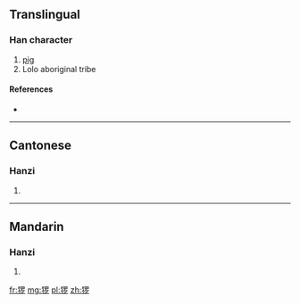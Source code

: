 {{also|玀}}
==Translingual==

===Han character===
{{Han char|rn=94|rad=犬|as=08|sn=11|four=|canj=大竹田中弓 (KHWLN)}}

# [[pig]]
# Lolo aboriginal tribe

====References====
* {{Han ref|kx=0714.051|hdz=21353.080|uh=7321|ud=29473}}

----

==Cantonese==

===Hanzi===
{{yue-hanzi|jyut=|y=lo4|tra=玀}}

# {{defn|lang=yue|sort=犬08}}

----

==Mandarin==

===Hanzi===
{{cmn-hanzi|tra=玀|pin=[[luó]] ([[luo2]]), [[wèi]] ([[wei4]])|wg=lo<sup>2</sup>, wei<sup>4</sup>}}

# {{defn|lang=cmn|sort=犬08}}

[[fr:猡]]
[[mg:猡]]
[[pl:猡]]
[[zh:猡]]